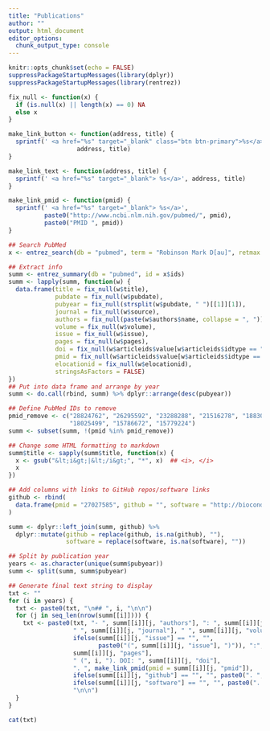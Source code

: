 ```yaml
---
title: "Publications"
author: ""
output: html_document
editor_options: 
  chunk_output_type: console
---
```


```r
knitr::opts_chunk$set(echo = FALSE)
suppressPackageStartupMessages(library(dplyr))
suppressPackageStartupMessages(library(rentrez))
```

```r
fix_null <- function(x) {
  if (is.null(x) || length(x) == 0) NA
  else x
}

make_link_button <- function(address, title) {
  sprintf(' <a href="%s" target="_blank" class="btn btn-primary">%s</a>', 
                   address, title)
}

make_link_text <- function(address, title) {
  sprintf(' <a href="%s" target="_blank"> %s</a>', address, title)
}

make_link_pmid <- function(pmid) {
  sprintf(' <a href="%s" target="_blank"> %s</a>',
          paste0("http://www.ncbi.nlm.nih.gov/pubmed/", pmid),
          paste0("PMID ", pmid))
}
```


```r
## Search PubMed
x <- entrez_search(db = "pubmed", term = "Robinson Mark D[au]", retmax = 1000)

## Extract info
summ <- entrez_summary(db = "pubmed", id = x$ids)
summ <- lapply(summ, function(w) {
  data.frame(title = fix_null(w$title), 
             pubdate = fix_null(w$pubdate),
             pubyear = fix_null(strsplit(w$pubdate, " ")[[1]][1]), 
             journal = fix_null(w$source), 
             authors = fix_null(paste(w$authors$name, collapse = ", ")),
             volume = fix_null(w$volume),
             issue = fix_null(w$issue),
             pages = fix_null(w$pages), 
             doi = fix_null(w$articleids$value[w$articleids$idtype == "doi"]),
             pmid = fix_null(w$articleids$value[w$articleids$idtype == "pubmed"]),
             elocationid = fix_null(w$elocationid),
             stringsAsFactors = FALSE)
})
## Put into data frame and arrange by year
summ <- do.call(rbind, summ) %>% dplyr::arrange(desc(pubyear))
```

```r
## Define PubMed IDs to remove
pmid_remove <- c("28824762", "26295592", "23288288", "21516278", "18830830", 
                 "18025499", "15786672", "15779224")
summ <- subset(summ, !(pmid %in% pmid_remove))
```

```r
## Change some HTML formatting to markdown
summ$title <- sapply(summ$title, function(x) {
  x <- gsub("&lt;i&gt;|&lt;/i&gt;", "*", x)  ## <i>, </i>
  x
})
```

```r
## Add columns with links to GitHub repos/software links
github <- rbind(
  data.frame(pmid = "27027585", github = "", software = "http://bioconductor.org/packages/release/bioc/html/iCOBRA.html", stringsAsFactors = FALSE)
)

summ <- dplyr::left_join(summ, github) %>%
  dplyr::mutate(github = replace(github, is.na(github), ""),
                software = replace(software, is.na(software), ""))
```

```r
## Split by publication year
years <- as.character(unique(summ$pubyear))
summ <- split(summ, summ$pubyear)

## Generate final text string to display
txt <- ""
for (i in years) {
  txt <- paste0(txt, "\n## ", i, "\n\n")
  for (j in seq_len(nrow(summ[[i]]))) {
    txt <- paste0(txt, "- ", summ[[i]][j, "authors"], ": ", summ[[i]][j, "title"], 
                  " ", summ[[i]][j, "journal"], " ", summ[[i]][j, "volume"],
                  ifelse(summ[[i]][j, "issue"] == "", "", 
                         paste0("(", summ[[i]][j, "issue"], ")")), ":",
                  summ[[i]][j, "pages"], 
                  " (", i, "). DOI: ", summ[[i]][j, "doi"],
                  ". ", make_link_pmid(pmid = summ[[i]][j, "pmid"]), 
                  ifelse(summ[[i]][j, "github"] == "", "", paste0(". ", make_link_text(address = summ[[i]][j, "github"], title = "GitHub repo"))), 
                  ifelse(summ[[i]][j, "software"] == "", "", paste0(". ", make_link_text(address = summ[[i]][j, "software"], title = "Software"))), 
                  "\n\n")
  }
}
```

```r
cat(txt)
```

